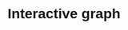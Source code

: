 # Interactive graph
<style>
  * {
    font-family: sans-serif;
  }
</style> 

<div id="plot">
</div>

<script src="https://cdn.jsdelivr.net/npm/d3@7"></script>
<script type="text/javascript" src="https://cdnjs.cloudflare.com/ajax/libs/three.js/r128/three.min.js"></script>
<script src="scripts/myscript.js"></script>

